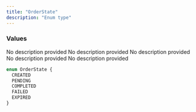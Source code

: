 ```yaml
---
title: "OrderState"
description: "Enum type"
---
```


### Values

<ResponseField name="CREATED" type="enum">
  No description provided
</ResponseField>

<ResponseField name="PENDING" type="enum">
  No description provided
</ResponseField>

<ResponseField name="COMPLETED" type="enum">
  No description provided
</ResponseField>

<ResponseField name="FAILED" type="enum">
  No description provided
</ResponseField>

<ResponseField name="EXPIRED" type="enum">
  No description provided
</ResponseField>


```graphql OrderState
enum OrderState {
  CREATED
  PENDING
  COMPLETED
  FAILED
  EXPIRED
}
```

